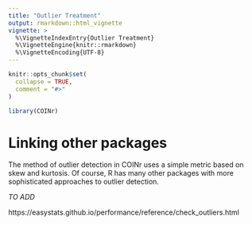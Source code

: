 ```yaml
---
title: "Outlier Treatment"
output: rmarkdown::html_vignette
vignette: >
  %\VignetteIndexEntry{Outlier Treatment}
  %\VignetteEngine{knitr::rmarkdown}
  %\VignetteEncoding{UTF-8}
---
```


```r
knitr::opts_chunk$set(
  collapse = TRUE,
  comment = "#>"
)
```

```r
library(COINr)
```


# Linking other packages

The method of outlier detection in COINr uses a simple metric based on skew and kurtosis. Of course, R has many other packages with more sophisticated approaches to outlier detection.

*TO ADD*

https://easystats.github.io/performance/reference/check_outliers.html

